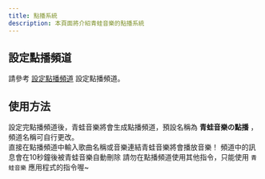 ```yaml
---
title: 點播系統
description: 本頁面將介紹青蛙音樂的點播系統
---
```


## 設定點播頻道
請參考 [設定點播頻道](/docs/frogmusic/start/setup) 設定點播頻道。

## 使用方法
設定完點播頻道後，青蛙音樂將會生成點播頻道，預設名稱為 **青蛙音樂の點播** ，頻道名稱可自行更改。  
直接在點播頻道中輸入歌曲名稱或音樂連結青蛙音樂將會播放音樂！ 
<Callout type="info">
頻道中的訊息會在10秒鐘後被青蛙音樂自動刪除
</Callout>
<Callout type="error">
請勿在點播頻道使用其他指令，只能使用 `青蛙音樂` 應用程式的指令喔~
</Callout>